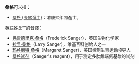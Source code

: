 '''桑格'''可以指：
*[[桑格_(康熙進士)|桑格 (康熙進士)]]：清康熙年間進士。
英語姓氏“{{lang|en|Sanger}}”的音譯：
*[[弗雷德里克·桑格|弗雷德里克·桑格]]（Frederick Sanger），英国生物化学家
*[[拉里·桑格|拉里·桑格]]（Larry Sanger），维基百科创始人之一
*[[玛格丽特·桑格|玛格丽特·桑格]]（Margaret Sanger），美国控制生育运动领导人
*[[桑格试剂|桑格试剂]]（Sanger's reagent），用于测定多肽氮端氨基酸的试剂

{{disambig|Cat=二字消歧义}}